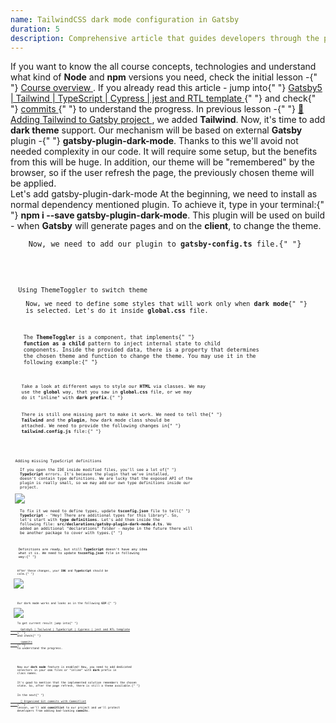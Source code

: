 ```yaml
---
name: TailwindCSS dark mode configuration in Gatsby
duration: 5
description: Comprehensive article that guides developers through the process of enabling and customizing dark mode in a Gatsby project using the popular utility-first CSS framework, Tailwind CSS. The article begins by explaining the concept of dark mode and its benefits, highlighting its impact on user experience and accessibility.
---
```


<Prelude label="Our goal">
  <Hint hasBg>
    If you want to know the all course concepts, technologies and understand
    what kind of <B>Node</B> and <B>npm</B> versions you need, check the initial
    lesson -{" "}
    <A href="/courses/modern-gatsby5-ecosystem-project-setup/introduction/course-overview/">
      Course overview
    </A>
    .
  </Hint>
  <Hint hasBg>
    If you already read this article - jump into{" "}
    <A
      outside
      href="https://github.com/polubis/Gatsby5-Tailwind-TypeScript-Cypress-jest-rtl-template"
    >
      Gatsby5 | Tailwind | TypeScript | Cypress | jest and RTL template
    </A>{" "}
    and check{" "}
    <A
      outside
      href="https://github.com/polubis/Gatsby5-Tailwind-TypeScript-Cypress-jest-rtl-template/commits/main"
    >
      commits
    </A>{" "}
    to understand the progress.
  </Hint>
  <M>
    In previous lesson -{" "}
    <A href="/courses/modern-gatsby5-ecosystem-project-setup/creating-project/adding-tailwind-to-gatsby-project/">
      🌟 Adding Tailwind to Gatsby project
    </A>
    , we added <B>Tailwind</B>. Now, it's time to add <B>dark theme</B> support.
  </M>
  <M>
    Our mechanism will be based on external <B>Gatsby</B> plugin -{" "}
    <B>gatsby-plugin-dark-mode</B>. Thanks to this we'll avoid not needed
    complexity in our code. It will require some setup, but the benefits from
    this will be huge. In addition, our theme will be "remembered" by the
    browser, so if the user refresh the page, the previously chosen theme will
    be applied.
  </M>
</Prelude>

<Section>
  <XL>Let's add gatsby-plugin-dark-mode</XL>
  <M>
    At the beginning, we need to install as normal dependency mentioned plugin.
    To achieve it, type in your terminal:{" "}
    <B>npm i --save gatsby-plugin-dark-mode</B>. This plugin will be used on
    build - when <B>Gatsby</B> will generate pages and on the <B>client</B>, to
    change the theme.
  </M>
  <Code
    mode="dynamic"
    lang="json"
    descripton="The package.json file"
    added={[[4, 4]]}
    src="https://raw.githubusercontent.com/polubis/Snippets-for-articles-and-lessons/main/modern-gatsby5-ecosystem-project-setup/TailwindCSS%20dark%20mode%20configuration%20in%20Gatsby/1.json"
    linesCount={4}
  />
  <M>
    Now, we need to add our plugin to <B>gatsby-config.ts</B> file.{" "}
  </M>
  <Code
    mode="dynamic"
    lang="ts"
    description="The gatsby-config.ts file"
    added={[[3, 3]]}
    src="https://raw.githubusercontent.com/polubis/Snippets-for-articles-and-lessons/main/modern-gatsby5-ecosystem-project-setup/TailwindCSS%20dark%20mode%20configuration%20in%20Gatsby/2.ts"
    linesCount={3}
  />
</Section>

<Section>
  <XL>Using ThemeToggler to switch theme</XL>
  <M>
    Now, we need to define some styles that will work only when <B>dark mode</B>{" "}
    is selected. Let's do it inside <B>global.css</B> file.
  </M>
  <Code
    mode="dynamic"
    lang="css"
    description="The global.css file"
    src="https://raw.githubusercontent.com/polubis/Snippets-for-articles-and-lessons/main/modern-gatsby5-ecosystem-project-setup/TailwindCSS%20dark%20mode%20configuration%20in%20Gatsby/3.css"
    linesCount={26}
  />
  <M>
    The <B>ThemeToggler</B> is a component, that implements{" "}
    <B>function as a child</B> pattern to inject internal state to child
    components. Inside the provided data, there is a property that determines
    the chosen theme and function to change the theme. You may use it in the
    following example:{" "}
  </M>
  <Code
    mode="dynamic"
    lang="tsx"
    description="The index.tsx file - home page"
    src="https://raw.githubusercontent.com/polubis/Snippets-for-articles-and-lessons/main/modern-gatsby5-ecosystem-project-setup/TailwindCSS%20dark%20mode%20configuration%20in%20Gatsby/4.tsx"
    linesCount={23}
  />
  <M>
    Take a look at different ways to style our <B>HTML</B> via classes. We may
    use the <B>global</B> way, that you saw in <B>global.css</B> file, or we may
    do it "inline" with <B>dark prefix</B>.{" "}
  </M>
  <M>
    There is still one missing part to make it work. We need to tell the{" "}
    <B>Tailwind</B> and the <B>plugin</B>, how dark mode class should be
    attached. We need to provide the following changes in{" "}
    <B>tailwind.config.js</B> file:{" "}
  </M>
  <Code
    mode="dynamic"
    lang="tsx"
    description="The tailwind.config.js file"
    added={[[4, 4]]}
    src="https://raw.githubusercontent.com/polubis/Snippets-for-articles-and-lessons/main/modern-gatsby5-ecosystem-project-setup/TailwindCSS%20dark%20mode%20configuration%20in%20Gatsby/5.ts"
    linesCount={8}
  />
</Section>

<Section>
  <XL>Adding missing TypeScript definitions</XL>
  <M>
    If you open the IDE inside modified files, you'll see a lot of{" "}
    <B>TypeScript</B> errors. It's because the plugin that we've installed,
    doesn't contain type definitions. We are lucky that the exposed API of the
    plugin is really small, so we may add our own type definitions inside our
    project.
  </M>
  <Image
    src="https://raw.githubusercontent.com/polubis/Snippets-for-articles-and-lessons/main/modern-gatsby5-ecosystem-project-setup/TailwindCSS%20dark%20mode%20configuration%20in%20Gatsby/1.gif"
    description="TypeScript warns us about missing defs"
  />
  <M>
    To fix it we need to define types, update <B>tsconfig.json</B> file to tell{" "}
    <B>TypeScript</B> - "Hey! There are additional types for this library". So,
    let's start with <B>type definitions</B>. Let's add them inside the
    following file: <B>src/declarations/gatsby-plugin-dark-mode.d.ts</B>. We
    added an additional "declarations" folder - maybe in the future there will
    be another package to cover with types.{" "}
  </M>
  <Code
    mode="dynamic"
    lang="tsx"
    src="https://raw.githubusercontent.com/polubis/Snippets-for-articles-and-lessons/main/modern-gatsby5-ecosystem-project-setup/TailwindCSS%20dark%20mode%20configuration%20in%20Gatsby/6.ts"
    linesCount={16}
    description="The gatsby-plugin-dark-mode.d.ts file"
  />
  <M>
    Definitions are ready, but still <B>TypeScript</B> doesn't have any idea
    what it is. We need to update <B>tsconfig.json</B> file in following
    way:{" "}
  </M>
  <Code
    mode="dynamic"
    lang="json"
    added={[[1, 5]]}
    description="The tsconfig.json file"
    src="https://raw.githubusercontent.com/polubis/Snippets-for-articles-and-lessons/main/modern-gatsby5-ecosystem-project-setup/TailwindCSS%20dark%20mode%20configuration%20in%20Gatsby/7.json"
    linesCount={5}
  />
  <M>
    After these changes, your <B>IDE</B> and <B>TypeScript</B> should be
    calm.{" "}
  </M>
  <Image
    src="https://raw.githubusercontent.com/polubis/Snippets-for-articles-and-lessons/main/modern-gatsby5-ecosystem-project-setup/TailwindCSS%20dark%20mode%20configuration%20in%20Gatsby/2.gif"
    description="TypeScript definitions added"
  />
</Section>

<Example label="The result">
  <M>
    Our dark mode works and looks as in the following <B>GIF</B>:{" "}
  </M>
  <Image
    src="https://raw.githubusercontent.com/polubis/Snippets-for-articles-and-lessons/main/modern-gatsby5-ecosystem-project-setup/TailwindCSS%20dark%20mode%20configuration%20in%20Gatsby/3.gif"
    description="The final result"
  />
  <M>
    To get current result jump into{" "}
    <A
      outside
      href="https://github.com/polubis/Gatsby5-Tailwind-TypeScript-Cypress-jest-rtl-template"
    >
      Gatsby5 | Tailwind | TypeScript | Cypress | jest and RTL template
    </A>{" "}
    and check{" "}
    <A
      outside
      href="https://github.com/polubis/Gatsby5-Tailwind-TypeScript-Cypress-jest-rtl-template/commits/main"
    >
      commits
    </A>{" "}
    to understand the progress.
  </M>
</Example>

<Summary label="Conclusions and next steps">
  <M>
    Now our <B>dark mode</B> feature is enabled! Now, you need to add dedicated
    selectors in your <B>css</B> files or "inline" with <B>dark</B> prefix in
    class names.
  </M>
  <M>
    It's good to mention that the implemented solution remembers the chosen
    state. So, after the page refresh, there is still a theme available.{" "}
  </M>
  <M>
    In the next{" "}
    <A href="/courses/modern-gatsby5-ecosystem-project-setup/creating-project/organized-git-commits-with-commitlint/">
      🌟 Organized Git commits with Commitlint
    </A>{" "}
    lesson, we'll add <B>commitlint</B> to our project and we'll protect
    developers from adding bad-looking <B>commits</B>.
  </M>
</Summary>
